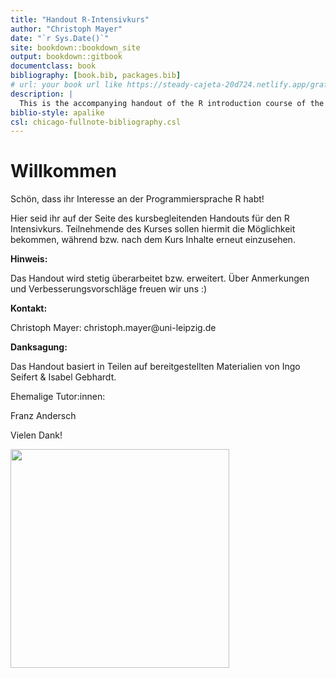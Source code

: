 ```yaml
--- 
title: "Handout R-Intensivkurs"
author: "Christoph Mayer"
date: "`r Sys.Date()`"
site: bookdown::bookdown_site
output: bookdown::gitbook
documentclass: book
bibliography: [book.bib, packages.bib]
# url: your book url like https://steady-cajeta-20d724.netlify.app/grafiken.html
description: |
  This is the accompanying handout of the R introduction course of the Unirechenzentrum Leipzig.
biblio-style: apalike
csl: chicago-fullnote-bibliography.csl
---
```

# Willkommen

Schön, dass ihr Interesse an der Programmiersprache R habt!

Hier seid ihr auf der Seite des kursbegleitenden Handouts für den R Intensivkurs. 
Teilnehmende des Kurses sollen hiermit die Möglichkeit bekommen, während bzw. nach dem Kurs Inhalte erneut einzusehen.

**Hinweis:** 

Das Handout wird stetig überarbeitet bzw. erweitert. Über Anmerkungen und Verbesserungsvorschläge freuen wir uns :)


**Kontakt:**

Christoph Mayer: christoph.mayer@uni-leipzig.de


**Danksagung:** 

Das Handout basiert in Teilen auf bereitgestellten Materialien von Ingo Seifert & Isabel Gebhardt. 

Ehemalige Tutor:innen:

Franz Andersch

Vielen Dank!

\centering
<img src="Abbildungen/2022_URZ_Förderung-IT-Kurse.jpg" alt="" width="350"/>